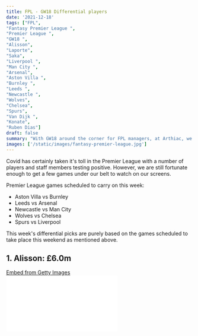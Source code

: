 ```yaml
---
title: FPL - GW18 Differential players
date: '2021-12-18'
tags: ["FPL",
"Fantasy Premier League ",
"Premier League ",
"GW18 ",
"Alisson",
"Laporte",
"Saka",
"Liverpool ",
"Man City ",
"Arsenal",
"Aston Villa ",
"Burnley ",
"Leeds ",
"Newcastle ",
"Wolves",
"Chelsea",
"Spurs",
"Van Dijk ",
"Konate",
"Ruben Dias"]
draft: false
summary: "With GW18 around the corner for FPL managers, at Arthiac, we take a look at the differentials that could provide a few green arrows this week from the limited games that are scheduled to carry on this weekend. Check them out."
images: ['/static/images/fantasy-premier-league.jpg']
---
```


Covid has certainly taken it's toll in the Premier League with a number of players and staff members testing positive. However, we are still fortunate enough to get a few games under our belt to watch on our screens.

Premier League games scheduled to carry on this week:

- Aston Villa vs Burnley
- Leeds vs Arsenal
- Newcastle vs Man City
- Wolves vs Chelsea
- Spurs vs Liverpool

This week's differential picks are purely based on the games scheduled to take place this weekend as mentioned above.

## 1. Alisson: £6.0m

<div
  className="getty embed image"
  style={{
    backgroundColor: '#fff',
    display: 'inline-block',
    fontFamily: 'Roboto, sans-serif',
    color: '#a7a7a7',
    fontSize: '11px',
    width: '100%',
    maxWidth: '594px',
    float: 'left',
    marginRight: '20px',
    marginBottom: '20px',
  }}
>
  <div style={{ padding: 0, margin: 0, textAlign: 'left' }}>
    <a
      href="http://www.gettyimages.in/detail/1357877294"
      target="_blank"
      style={{
        color: '#a7a7a7',
        textDecoration: 'none',
        fontWeight: 'normal !important',
        border: 'none',
        display: 'inline-block',
      }}
    >
      Embed from Getty Images
    </a>
  </div>
  <div
    style={{
      overflow: 'hidden',
      position: 'relative',
      height: 0,
      padding: '66.66667% 0 0 0',
      width: '100%',
    }}
  >
    <iframe
      src="//embed.gettyimages.com/embed/1357877294?et=zoXutND-QTZhWUfro7vCnQ&tld=in&sig=0mrrEtCzuyCiqd6vc58EG0p8rW7kBFtVi4N-QfQEx1g=&caption=false&ver=1"
      scrolling="no"
      frameBorder={0}
      width={594}
      height={396}
      style={{
        display: 'inline-block',
        position: 'absolute',
        top: 0,
        left: 0,
        width: '100%',
        height: '100%',
        margin: 0,
      }}
    />
  </div>
</div>

Liverpool's Brazilian keeper is currently owned by **8.1%** of FPL managers worldwide. In his last 6 gameweeks, he's got **4 clean sheets** as he's accumulated a total of **31 FPL points.**

Currently, he remains one of the league's most productive player's in between the poles. There is no doubt that Alisson is not at his best so far this season, but he's got a really good tendency to pull out huge saves in the game every now and then.

With Covid finding its way into the league and taking away a few fixtures, in the goalkeeping category, Alisson is the go-to man for FPL managers out there in hunt for a differential. With Van Dijk (£6.7m) testing positive, the Reds will be without their key man against a Spurs side who's got the luxury to get enough rest and planning time to prepare for the game.

However, Liverpool's defense is still solid enough as Konate (£5.1m) has proved his worth in Jurgen Klopp's side in such a short time span. Hence, there is no reason why you should worry a lot about the consistency of the clean sheets that are out there on the horizon.

In GW17, Alisson scored 2 points in a 3-1 victory against Newcastle at Anfield. He lost his clean sheet to Jonjo Shelvey's (£5.3m) brilliant goal. It was a strike that the Brazilian just couldn't stop even if he made an attempt to dive at it.

So far this season, these are his stats:

| **Premier League** | Stats |
| ------------------ | ----- |
| Games Played       | 16    |
| Minutes played     | 1440  |
| Goals conceded     | 13    |
| Clean sheets       | 9     |
| Saves              | 23    |
| Penalties saved    | 0     |
| FPL points scored  | 74    |
| FPL Bonus Points   | 5     |

Liverpool face Spurs, Leeds, Brentford, Crystal Palace, Burnley and Norwich in their next 9 Premier League gameweeks. Those are fixtures you can bank on for the Reds keeper to keep clean sheets.

At the end of the day, he is a reliable keeper that you can bank on.

## 2. Laporte: £5.5m

<div
  className="getty embed image"
  style={{
    backgroundColor: '#fff',
    display: 'inline-block',
    fontFamily: 'Roboto, sans-serif',
    color: '#a7a7a7',
    fontSize: '11px',
    width: '100%',
    maxWidth: '594px',
    float: 'left',
    marginRight: '20px',
    marginBottom: '20px',
  }}
>
  <div style={{ padding: 0, margin: 0, textAlign: 'left' }}>
    <a
      href="http://www.gettyimages.in/detail/1237241678"
      target="_blank"
      style={{
        color: '#a7a7a7',
        textDecoration: 'none',
        fontWeight: 'normal !important',
        border: 'none',
        display: 'inline-block',
      }}
    >
      Embed from Getty Images
    </a>
  </div>
  <div
    style={{
      overflow: 'hidden',
      position: 'relative',
      height: 0,
      padding: '66.66667% 0 0 0',
      width: '100%',
    }}
  >
    <iframe
      src="//embed.gettyimages.com/embed/1237241678?et=ued3PCtdSj10JTEJfS2HGQ&tld=in&sig=8GDEIlAJ3NRghYV0yEoqevDbDZMLcBv1haoxi6uYvQE=&caption=true&ver=1"
      scrolling="no"
      frameBorder={0}
      width={594}
      height={396}
      style={{
        display: 'inline-block',
        position: 'absolute',
        top: 0,
        left: 0,
        width: '100%',
        height: '100%',
        margin: 0,
      }}
    />
  </div>
</div>

The Spaniard is owned by just **3.4%** of FPL managers. Laporte has become one of Pep's most important centre-backs in the side. He has paired alongside Ruben Dias (£6.1m) really well in recent weeks and he is set to stamp his authority when the Citizens take on Newcastle United at St. James' Park.

Here are his stats so far this season:

| **Premier League**             | Stats |
| ------------------------------ | ----- |
| Games Played                   | 13    |
| Minutes played                 | 1093  |
| Goals conceded                 | 7     |
| Clean Sheets                   | 8     |
| Avg FPL points scored per game | 4.30  |
| FPL points scored              | 56    |
| FPL Bonus Points               | 3     |

In GW17, Laporte started the game against Leeds United as he kept a clean sheet and scored a total of **6 FPL points**. Yes, Laporte might not be an attractive pick when you look at his overall stats, but in a week where Covid has led to the postponement of a few games, we prefer going for the safest pick this week.

Overall, if you decide to invest in Laporte, it isn't a bad investment either. Laporte is a surprise package in terms of points from this Man City side as he is one of their main targets when it comes to set-pieces. We expect Laporte to continue starting games for the Citizens. At the same time, he has the leading fantasy efficiency in the league.

With Newcastle poor in defending set-pieces, you can expect the Spaniard to fancy his chances in front of goal during set-pieces.

## 3. Saka: £6.2m

<div
  className="getty embed image"
  style={{
    backgroundColor: '#fff',
    display: 'inline-block',
    fontFamily: 'Roboto, sans-serif',
    color: '#a7a7a7',
    fontSize: '11px',
    width: '100%',
    maxWidth: '594px',
    float: 'left',
    marginRight: '20px',
    marginBottom: '20px',
  }}
>
  <div style={{ padding: 0, margin: 0, textAlign: 'left' }}>
    <a
      href="http://www.gettyimages.in/detail/1237264668"
      target="_blank"
      style={{
        color: '#a7a7a7',
        textDecoration: 'none',
        fontWeight: 'normal !important',
        border: 'none',
        display: 'inline-block',
      }}
    >
      Embed from Getty Images
    </a>
  </div>
  <div
    style={{
      overflow: 'hidden',
      position: 'relative',
      height: 0,
      padding: '66.66667% 0 0 0',
      width: '100%',
    }}
  >
    <iframe
      src="//embed.gettyimages.com/embed/1237264668?et=tG1dULegS2FBnNIwzECYyg&tld=in&sig=L9Ozsym4NprRRUekz77Luh-kAOCMNWWoxyCfAB9YTNU=&caption=true&ver=1"
      scrolling="no"
      frameBorder={0}
      width={594}
      height={396}
      style={{
        display: 'inline-block',
        position: 'absolute',
        top: 0,
        left: 0,
        width: '100%',
        height: '100%',
        margin: 0,
      }}
    />
  </div>
</div>

Arsenal's youngster is currently owned by 9.8% of FPL managers. Saka's form has been slightly on the rise as he is picking up points lately. His numbers in terms of goals isn't standing out so far with the quality that he has in his boots, but his assist numbers are rising slowly.

Here are his stats so far this season:

| **Premier League**             | Stats |
| ------------------------------ | ----- |
| Games Played                   | 17    |
| Minutes played                 | 1260  |
| Goals scored                   | 2     |
| Assists                        | 5     |
| Avg FPL points scored per game | 3.76  |
| FPL points scored              | 64    |
| FPL Bonus Points               | 3     |

In GW17, Saka scored a total of **6 FPL points** as he provided an **assist** and got a clean sheet point as well against West Ham. He passed the eye test as well in that game as he was a constant threat to a well established Hammers defensive line. In that game, he had **2 shots on goal**, **1** really good **successful cross** and **4 key passes**.

Overall, with the kind of form that he has shown in the last couple of weeks, you can expect him to get on his bike and ram through the Leeds defensive line that was torn apart midweek against Man City.
